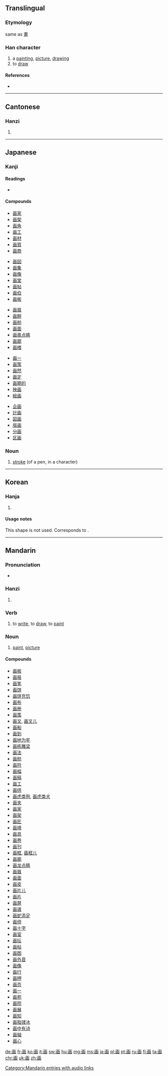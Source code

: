 {{also|畫}}
==Translingual==
{{stroke order|type=bw}}

===Etymology===
same as [[畫]]

===Han character===
{{Han char|rn=102|rad=田|as=03|sn=8|four=|canj=一[[山]][[田]] (MUW)|ids=⿴⿱[[一]][[凵]][[田]]}}

# a [[painting]], [[picture]], [[drawing]]
# to [[draw]]

====References====
* {{Han ref|kx=0759.080|dkj=21739|dj=1169.080|hdz=42530.050|uh=753B|ud=30011}}

----

==Cantonese==

===Hanzi===
{{yue-hanzi|jyut=[[waa2]], [[waak6]]|y=wa2, waak6|tra=畫}}

# {{defn|lang=yue|sort=田03}}

----

==Japanese==

===Kanji===
{{ja-kanji|grade=2|rs=田03|style=s|kyu=畫}}

====Readings====
* {{ja-readings|goon=[[え]] (e), [[が]] (ga), [[わく]] (waku)|kanon=[[かい]] (kai), [[かく]] (kaku)|kun=[[かぎる]] (kagiru), [[はかる]] (hakaru), [[はかりごと]] (hakarigoto)}}
{{attention|ja|expand and split on readings}}

====Compounds====
{{top5}}
* [[画家]]
* [[画架]]
* [[画角]]
* [[画工]]
* [[画材]]
* [[画質]]
* [[画商]]
{{mid5}}
* [[画図]]
* [[画集]]
* [[画像]]
* [[画堂]]
* [[画帖]]
* [[画伯]]
* [[画板]]
{{mid5}}
* [[画眉]]
* [[画餅]]
* [[画舫]]
* [[画面]]
* [[画竜点睛]]
* [[画廊]]
* [[画楼]]
{{mid5}}
* [[画一]]
* [[画策]]
* [[画然]]
* [[画定]]
* [[画期的]]
* [[映画]]
* [[絵画]]
{{mid5}}
* [[企画]]
* [[計画]]
* [[図画]]
* [[版画]]
* [[分画]]
* [[区画]]
{{bottom}}

===Noun===
{{ja-kanjitab|かく|yomi=o}}
{{ja-noun|かく|kyu=畫}}

# [[stroke]] (of a pen, in a character)

----

==Korean==

===Hanja===
{{ko-hanja|hangeul=화 (획)|eumhun=그림 화|rv=hwa (hoek)|mr=hwa (hoek)|y=hwa (hoyk)}}

# {{defn|lang=ko|sort=田03}}

====Usage notes====
This shape is not used. Corresponds to {{lang|ko|[[畵]]}}.

----

==Mandarin==

===Pronunciation===
* {{audio|zh-huà.ogg|audio|lang=cmn}}

===Hanzi===
{{cmn-hanzi|tra=畫|pin=[[huà]] ([[hua4]]), [[zhèn]] ([[zhen4]])|wg=[[hua4|hua<sup>4</sup>]], [[chen4|chen<sup>4</sup>]]}}

# {{defn|lang=cmn|sort=田03}}

===Verb===
{{cmn-verb|s|pin=huà|tra=畫|sim=画|tas=|pint=hua4}}

# to [[write]], to [[draw]], to [[paint]]

===Noun===
{{cmn-noun|s|pin=huà|tra=畫|sim=画|tas=|pint=hua4}}

# [[paint]], [[picture]]

====Compounds====
* [[画板]]
* [[画报]]
* [[画笔]]
* [[画饼]]
* [[画饼充饥]]
* [[画布]]
* [[画册]]
* [[画策]]
* [[画叉]], [[画叉儿]]
* [[画船]]
* [[画到]]
* [[画地为牢]]
* [[画栋雕梁]]
* [[画法]]
* [[画舫]]
* [[画符]]
* [[画幅]]
* [[画稿]]
* [[画工]]
* [[画供]]
* [[画虎类狗]], [[画虎类犬]]
* [[画夹]]
* [[画家]]
* [[画架]]
* [[画匠]]
* [[画境]]
* [[画具]]
* [[画卷]]
* [[画刊]]
* [[画框]], [[画框儿]]
* [[画廊]]
* [[画龙点睛]]
* [[画眉]]
* [[画面]]
* [[画皮]]
* [[画片儿]]
* [[画片]]
* [[画屏]]
* [[画谱]]
* [[画蛇添足]]
* [[画师]]
* [[画十字]]
* [[画室]]
* [[画坛]]
* [[画帖]]
* [[画图]]
* [[画外音]]
* [[画像]]
* [[画行]]
* [[画押]]
* [[画页]]
* [[画一]]
* [[画苑]]
* [[画院]]
* [[画展]]
* [[画知]]
* [[画脂镂冰]]
* [[画中有诗]]
* [[画轴]]
* [[画心]]

[[Category:Mandarin entries with audio links]]

[[de:画]]
[[fr:画]]
[[ko:画]]
[[it:画]]
[[sw:画]]
[[hu:画]]
[[mg:画]]
[[ms:画]]
[[ja:画]]
[[pl:画]]
[[pt:画]]
[[ru:画]]
[[fi:画]]
[[ta:画]]
[[chr:画]]
[[uk:画]]
[[zh:画]]